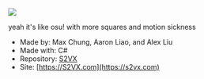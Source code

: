 <img src="https://raw.githubusercontent.com/maxrchung/S2VX/master/Logo/logo99.png" />

yeah it's like osu! with more squares and motion sickness

*   Made by: Max Chung, Aaron Liao, and Alex Liu
*   Made with: C#
*   Repository: [S2VX](https://github.com/maxrchung/S2VX)
*   Site: [https://S2VX.com](https://s2vx.com)